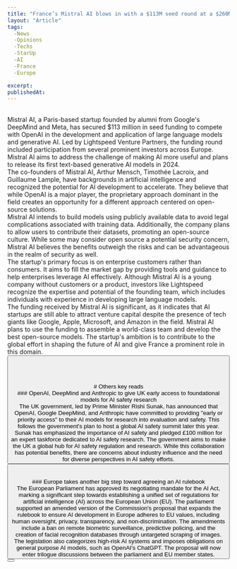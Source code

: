 ```yaml
---
title: "France’s Mistral AI blows in with a $113M seed round at a $260M valuation to take on OpenAI"
layout: "Article"
tags:
  -News
  -Opinions
  -Techs
  -StarUp
  -AI 
  -France
  -Europe

excerpt:
publishedAt:
---
```

<br/>
Mistral AI, a Paris-based startup founded by alumni from Google's DeepMind and Meta, has secured $113 million in seed funding to compete with OpenAI in the development and application of large language models and generative AI. Led by Lightspeed Venture Partners, the funding round included participation from several prominent investors across Europe. Mistral AI aims to address the challenge of making AI more useful and plans to release its first text-based generative AI models in 2024.
<br/>
The co-founders of Mistral AI, Arthur Mensch, Timothée Lacroix, and Guillaume Lample, have backgrounds in artificial intelligence and recognized the potential for AI development to accelerate. They believe that while OpenAI is a major player, the proprietary approach dominant in the field creates an opportunity for a different approach centered on open-source solutions.
<br/>
Mistral AI intends to build models using publicly available data to avoid legal complications associated with training data. Additionally, the company plans to allow users to contribute their datasets, promoting an open-source culture. While some may consider open source a potential security concern, Mistral AI believes the benefits outweigh the risks and can be advantageous in the realm of security as well.
<br/>
The startup's primary focus is on enterprise customers rather than consumers. It aims to fill the market gap by providing tools and guidance to help enterprises leverage AI effectively. Although Mistral AI is a young company without customers or a product, investors like Lightspeed recognize the expertise and potential of the founding team, which includes individuals with experience in developing large language models.
<br/>
The funding received by Mistral AI is significant, as it indicates that AI startups are still able to attract venture capital despite the presence of tech giants like Google, Apple, Microsoft, and Amazon in the field. Mistral AI plans to use the funding to assemble a world-class team and develop the best open-source models. The startup's ambition is to contribute to the global effort in shaping the future of AI and give France a prominent role in this domain.
<br/>
<Button
  address="https://techcrunch.com/2023/06/13/frances-mistral-ai-blows-in-with-a-113m-seed-round-at-a-260m-valuation-to-take-on-openai/?ref=futuretools.io"
  text="Source"
/>
<br/>
<br/>
<br/>
<br/>
# Others key reads
<br/>
### OpenAI, DeepMind and Anthropic to give UK early access to foundational models for AI safety research
<br/>
The UK government, led by Prime Minister Rishi Sunak, has announced that OpenAI, Google DeepMind, and Anthropic have committed to providing "early or priority access" to their AI models for research into evaluation and safety. This follows the government's plan to host a global AI safety summit later this year. Sunak has emphasized the importance of AI safety and pledged £100 million for an expert taskforce dedicated to AI safety research. The government aims to make the UK a global hub for AI safety regulation and research. While this collaboration has potential benefits, there are concerns about industry influence and the need for diverse perspectives in AI safety efforts.
<br/>
<Button
  address="https://techcrunch.com/2023/06/12/uk-ai-safety-research-pledge/"
  text="Source"
/>
<br/>
<br/>
### Europe takes another big step toward agreeing an AI rulebook
<br/>
The European Parliament has approved its negotiating mandate for the AI Act, marking a significant step towards establishing a unified set of regulations for artificial intelligence (AI) across the European Union (EU). The parliament supported an amended version of the Commission's proposal that expands the rulebook to ensure AI development in Europe adheres to EU values, including human oversight, privacy, transparency, and non-discrimination. The amendments include a ban on remote biometric surveillance, predictive policing, and the creation of facial recognition databases through untargeted scraping of images. The legislation also categorizes high-risk AI systems and imposes obligations on general purpose AI models, such as OpenAI's ChatGPT. The proposal will now enter trilogue discussions between the parliament and EU member states.
<br/>
<Button
  address="https://techcrunch.com/2023/06/14/europe-takes-another-big-step-towards-agreeing-an-ai-rulebook/"
  text="Source"
/>

